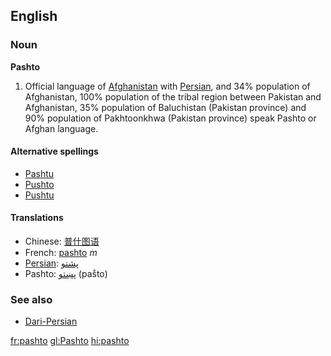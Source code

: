 ==English==
===Noun===
'''Pashto'''

# Official language of [[Afghanistan]] with [[Persian]], and 34% population of Afghanistan, 100% population of the tribal region between Pakistan and Afghanistan, 35% population of Baluchistan (Pakistan province) and 90% population of Pakhtoonkhwa (Pakistan province) speak Pashto or Afghan language.

====Alternative spellings====
*[[Pashtu]]
*[[Pushto]]
*[[Pushtu]]

====Translations====

*Chinese: [[普什图语]]
*French: [[pashto]] ''m''
*[[Persian]]: [[پشتو]]
*Pashto: [[پښتو]] (paṧto)

===See also===
*[[Dari-Persian]]

[[fr:pashto]]
[[gl:Pashto]]
[[hi:pashto]]